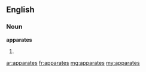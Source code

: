 ==English==

===Noun===
'''apparates'''

# {{plural of|[[apparate]]}}

[[ar:apparates]]
[[fr:apparates]]
[[mg:apparates]]
[[my:apparates]]